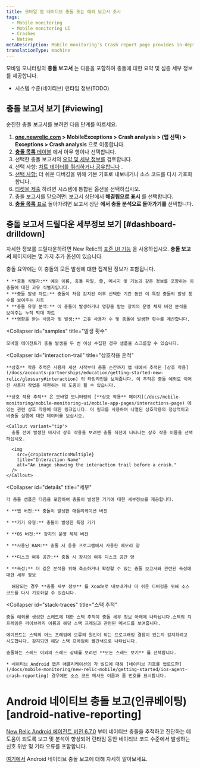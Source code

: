 ```yaml
---
title: 모바일 앱 네이티브 충돌 또는 예외 보고서 조사
tags:
  - Mobile monitoring
  - Mobile monitoring UI
  - Crashes
  - Native
metaDescription: Mobile monitoring's Crash report page provides in-depth details of a unique crash experienced in your app.
translationType: machine
---
```



모바일 모니터링의 **충돌 보고서** 는 다음을 포함하여 충돌에 대한 요약 및 심층 세부 정보를 제공합니다.

* 시스템 수준(네이티브) 런타임 정보(TODO)

## 충돌 보고서 보기 [#viewing]

순진한 충돌 보고서를 보려면 다음 단계를 따르세요.

1. **[one.newrelic.com](https://one.newrelic.com) > MobileExceptions > Crash analysis > (앱 선택) > Exceptions > Crash analysis** 으로 이동합니다.
2. [**충돌 목록** 테이블](/docs/mobile-monitoring/mobile-monitoring-ui/crashes/view-mobile-app-crashes) 에서 아무 행이나 선택합니다.
3. 선택한 충돌 보고서의 [요약 및 세부 정보를](#dashboard-drilldown) 검토합니다.
4. 선택 사항: [차트 데이터를 쿼리하거나 공유합니다](/docs/mobile-monitoring/mobile-monitoring-ui/crashes/crash-analysis-group-filter-your-crashes#insights) .
5. [선택 사항:](#details) 더 쉬운 디버깅을 위해 기본 기호로 내보내거나 소스 코드를 다시 기호화합니다.
6. [티켓을 제출](/docs/mobile-monitoring/mobile-monitoring-ui/crashes/file-tickets-mobile-app-crashes) 하려면 시스템에 통합된 옵션을 선택하십시오.
7. 충돌 보고서를 닫으려면: 보고서 상단에서 **해결됨으로 표시** 를 선택합니다.
8. [**충돌 목록** 표로](/docs/mobile-monitoring/mobile-monitoring-ui/crashes/view-mobile-app-crashes) 돌아가려면 보고서 상단 **에서 충돌 분석으로 돌아가기를** 선택합니다.

## 충돌 보고서 드릴다운 세부정보 보기 [#dashboard-drilldown]

자세한 정보를 드릴다운하려면 New Relic의 [표준 UI 기능](/docs/data-analysis/user-interface-functions/standard-page-functions) 을 사용하십시오. **충돌 보고서** 페이지에는 몇 가지 추가 옵션이 있습니다.

<CollapserGroup>
  <Collapser
    id="summary"
    title="충돌 요약"
  >
    충돌 요약에는 이 충돌의 모든 발생에 대한 집계된 정보가 포함됩니다.

    * **충돌 식별자:** 예외 이름, 충돌 파일, 줄, 메시지 및 기능과 같은 정보를 포함하는 이 충돌에 대한 고유 식별자입니다.
    * **충돌 발생 차트:** 충돌이 처음 감지된 이후 선택한 기간 동안 이 특정 충돌의 발생 횟수를 보여주는 차트
    * **충돌 유형 분석:** 이 충돌이 발생하거나 영향을 받는 장치의 운영 체제 버전 분석을 보여주는 누적 막대 차트
    * **영향을 받는 사용자 및 발생:** 고유 사용자 수 및 충돌이 발생한 횟수를 계산합니다.
  </Collapser>

  <Collapser
    id="samples"
    title="발생 횟수"
  >
    모바일 에이전트가 충돌 발생을 두 번 이상 수집한 경우 샘플을 스크롤할 수 있습니다.
  </Collapser>

  <Collapser
    id="interaction-trail"
    title="상호작용 흔적"
  >
    **상호** 작용 추적은 사용자 세션 시작부터 충돌 순간까지 앱 내에서 추적된 [상호 작용](/docs/accounts-partnerships/education/getting-started-new-relic/glossary#interaction) 의 타임라인을 보여줍니다. 이 추적은 충돌 예외로 이어진 사용자 작업을 재현하는 데 도움이 될 수 있습니다.

    **상호 작용 추적** 은 모바일 모니터링의 [**상호 작용** 페이지](/docs/mobile-monitoring/mobile-monitoring-ui/mobile-app-pages/interactions-page) 에 있는 관련 상호 작용에 대한 링크입니다. 이 링크를 사용하여 나열된 상호작용의 정상적이고 비충돌 실행에 대한 데이터를 보십시오.

    <Callout variant="tip">
      충돌 전에 발생한 마지막 상호 작용을 보려면 충돌 직전에 나타나는 상호 작용 이름을 선택하십시오.

      <img
        src={cropInteractionMultiple}
        title="Interaction Name"
        alt="An image showing the interaction trail before a crash."
      />
    </Callout>
  </Collapser>

  <Collapser
    id="details"
    title="세부"
  >
    각 충돌 샘플은 다음을 포함하여 충돌이 발생한 기기에 대한 세부정보를 제공합니다.

    * **앱 버전:** 충돌이 발생한 애플리케이션 버전

    * **기기 유형:** 충돌이 발생한 특정 기기

    * **OS 버전:** 장치의 운영 체제 버전

    * **사용된 RAM:** 충돌 시 응용 프로그램에서 사용한 메모리 양

    * **디스크 여유 공간:** 충돌 시 장치의 여유 디스크 공간 양

    * **속성:** 더 깊은 분석을 위해 축소하거나 확장할 수 있는 충돌 보고서와 관련된 속성에 대한 세부 정보

      해당되는 경우 **충돌 세부 정보** 를 Xcode로 내보내거나 더 쉬운 디버깅을 위해 소스 코드를 다시 기호화할 수 있습니다.
  </Collapser>

  <Collapser
    id="stack-traces"
    title="스택 추적"
  >
    충돌 예외를 생성한 스레드에 대한 스택 추적이 충돌 세부 정보 아래에 나타납니다.스택의 각 프레임은 라이브러리 이름과 해당 스택 프레임과 관련된 메서드를 보여줍니다.

    에이전트는 스택의 어느 프레임에 오류의 원인이 되는 프로그래밍 결함이 있는지 감지하려고 시도합니다. 감지되면 해당 스택 프레임이 빨간색으로 나타납니다.

    충돌하는 스레드 이외의 스레드 상태를 보려면 **모든 스레드 보기** 를 선택합니다.

    * 네이티브 Android 앱은 애플리케이션의 각 빌드에 대해 [네이티브 기호를 업로드한](/docs/mobile-monitoring/new-relic-mobile/getting-started/ios-agent-crash-reporting) 경우에만 소스 코드 메서드 이름과 줄 번호를 표시합니다.
  </Collapser>
</CollapserGroup>

# Android 네이티브 충돌 보고(인큐베이팅) \[android-native-reporting]

[New Relic Android 에이전트 버전 6.7.0](https://docs.newrelic.com/docs/release-notes/mobile-release-notes/android-release-notes/android-670) 부터 네이티브 충돌을 추적하고 진단하는 데 도움이 되도록 보고 및 분석이 향상되어 런타임 동안 네이티브 코드 수준에서 발생하는 신호 위반 및 기타 오류를 포함합니다.

[여기에서](/docs/mobile-monitoring/new-relic-mobile-android/install-configure/android-agent-native-crash-reporting) Android 네이티브 충돌 보고에 대해 자세히 알아보세요.